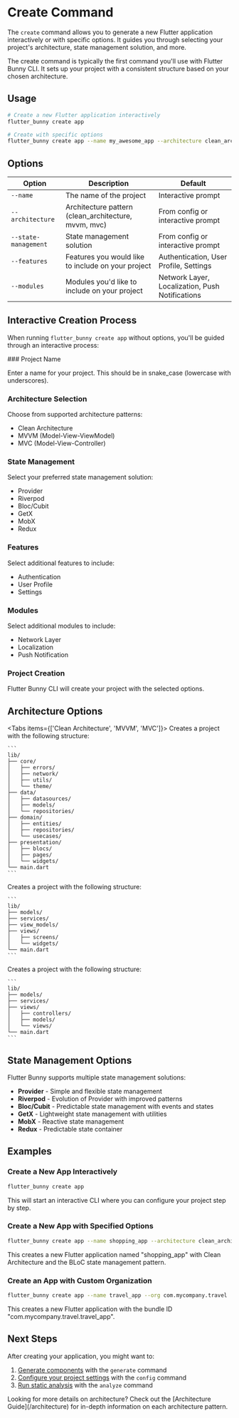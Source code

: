 
# Create Command

The `create` command allows you to generate a new Flutter application interactively or with specific options. It guides you through selecting your project's architecture, state management solution, and more.

<Callout emoji="💡">
  The create command is typically the first command you'll use with Flutter Bunny CLI. It sets up your project with a consistent structure based on your chosen architecture.
</Callout>

## Usage

```bash
# Create a new Flutter application interactively
flutter_bunny create app

# Create with specific options
flutter_bunny create app --name my_awesome_app --architecture clean_architecture --state-management riverpod
```

## Options

| Option | Description | Default |
| --- | --- | --- |
| `--name` | The name of the project | Interactive prompt |
| `--architecture` | Architecture pattern (clean_architecture, mvvm, mvc) | From config or interactive prompt |
| `--state-management` | State management solution | From config or interactive prompt |
| `--features` | Features you would like to include on your project | Authentication, User Profile, Settings |
| `--modules` | Modules you'd like to include on your project | Network Layer, Localization, Push Notifications |


## Interactive Creation Process

When running `flutter_bunny create app` without options, you'll be guided through an interactive process:

<Steps>
  ### Project Name

  Enter a name for your project. This should be in snake_case (lowercase with underscores).

  ### Architecture Selection

  Choose from supported architecture patterns:
  - Clean Architecture
  - MVVM (Model-View-ViewModel)
  - MVC (Model-View-Controller)

  ### State Management

  Select your preferred state management solution:
  - Provider
  - Riverpod
  - Bloc/Cubit
  - GetX
  - MobX
  - Redux

  ### Features

  Select additional features to include:
  - Authentication
  - User Profile
  - Settings

  ### Modules

  Select additional modules to include:
  - Network Layer
  - Localization
  - Push Notification

  ### Project Creation

  Flutter Bunny CLI will create your project with the selected options.
</Steps>

## Architecture Options

<Tabs items={['Clean Architecture', 'MVVM', 'MVC']}>
  <Tab>
    Creates a project with the following structure:

    ```
    lib/
    ├── core/
    │   ├── errors/
    │   ├── network/
    │   ├── utils/
    │   └── theme/
    ├── data/
    │   ├── datasources/
    │   ├── models/
    │   └── repositories/
    ├── domain/
    │   ├── entities/
    │   ├── repositories/
    │   └── usecases/
    ├── presentation/
    │   ├── blocs/
    │   ├── pages/
    │   └── widgets/
    └── main.dart
    ```
  </Tab>
  <Tab>
    Creates a project with the following structure:

    ```
    lib/
    ├── models/
    ├── services/
    ├── view_models/
    ├── views/
    │   ├── screens/
    │   └── widgets/
    └── main.dart
    ```
  </Tab>
  <Tab>
    Creates a project with the following structure:

    ```
    lib/
    ├── models/
    ├── services/
    ├── views/
    │   ├── controllers/
    │   ├── models/
    │   └── views/
    └── main.dart
    ```
  </Tab>
</Tabs>

## State Management Options

Flutter Bunny supports multiple state management solutions:

- **Provider** - Simple and flexible state management
- **Riverpod** - Evolution of Provider with improved patterns
- **Bloc/Cubit** - Predictable state management with events and states
- **GetX** - Lightweight state management with utilities
- **MobX** - Reactive state management
- **Redux** - Predictable state container

## Examples

### Create a New App Interactively

```bash
flutter_bunny create app
```

This will start an interactive CLI where you can configure your project step by step.

### Create a New App with Specified Options

```bash
flutter_bunny create app --name shopping_app --architecture clean_architecture --state-management bloc
```

This creates a new Flutter application named "shopping_app" with Clean Architecture and the BLoC state management pattern.

### Create an App with Custom Organization

```bash
flutter_bunny create app --name travel_app --org com.mycompany.travel
```

This creates a new Flutter application with the bundle ID "com.mycompany.travel.travel_app".

## Next Steps

After creating your application, you might want to:

1. [Generate components](/commands/generate) with the `generate` command
2. [Configure your project settings](/commands/config) with the `config` command
3. [Run static analysis](/commands/analyze) with the `analyze` command

<Callout>
  Looking for more details on architecture? Check out the [Architecture Guide](/architecture) for in-depth information on each architecture pattern.
</Callout>